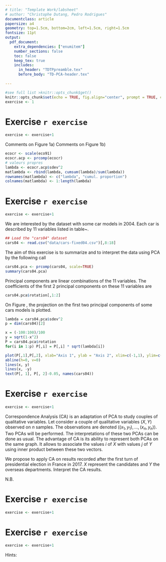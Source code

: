```yaml
---
# title: "Template Work/labsheet"
# author: "Christophe Dutang, Pedro Rodrigues"
documentclass: article
papersize: a4
geometry: top=1.5cm, bottom=2cm, left=1.5cm, right=1.5cm
fontsize: 11pt
output: 
  pdf_document:
    extra_dependencies: ["enumitem"]
    number_sections: false
    toc: false
    keep_tex: true
    includes:
      in_header: "TDTPpreamble.tex"
      before_body: "TD-PCA-header.tex"
      
---
```


<!-- see help at https://bookdown.org/yihui/rmarkdown-cookbook/latex-output.html -->

```r
#see full list >knitr::opts_chunk$get()
knitr::opts_chunk$set(echo = TRUE, fig.align="center", prompt = TRUE, comment="")
exercise <- 1
```



# Exercise `r exercise`
```r
exercise <- exercise+1
```

Comments on Figure 1a)
\begin{itemize}
\item If the orthogonal projection of a variable on one principal axis (here,
two principal axes) is close to 1 (respectively -1), i.e., close to the edge of
circle, this variable is highly positively (respectively negatively) correlated with this axis.
\item Positively correlated variables are close; negatively correlated variables are at antipodal positions; orthogonal variables are uncorrelated.
Caution: the correlation between variables must be investigated in a factorial plane (or subspace) only when they are well represented (close to the edge of the correlation circle) in this factorial plane (here the first factorial plane given by the first two principal axes 1 and 2). For example, the variable \code{UNEMP} (Unemployment rate) is not well represented in the first factorial plane, while the variable \code{POP} is well represented.
\item When a variable is not well represented (close to the origin of the first factorial plane like \code{UNEMP} before), that means the main difference between individuals is not explained by this variable (in the first plan).

\item Group of variables (highly) correlated with a given principal axis can be considered in order to give an "interpretation" to this axis. This interpretation must correspond to a notion that is common to all of these variables. Here, for example, variables \code{AREA} (Area) and 
\code{POP} (Population) are highly (positively) correlated with the Axis 1 (\code{EXTTR}
(External Trade) is also (negatively) correlated with this axis but not as much as \code{AREA} 
and \code{POP}). Furthermore, both \code{AREA} and \code{POP} 
can be related to the notion of "size".
But we must be careful with this type of interpretation which sometimes requires a good knowledge of the concerned variables.

\end{itemize}

Comments on Figure 1b)
\begin{itemize}

\item Similarity/dissimilarity between individuals (in the first plane) is given by their 
proximity/distance in the factorial plane b). This similarity/dissimilarity is mainly supported by Axis 1, then Axis 2.
Caution: Let's not look for any proximity between the individuals and the variables. Only the directions are important here.
\item when an individual is not well represented (close to the origin of the factorial plane like \code{EGY} (Egypt) in b)), that means the main difference between the values taken by the variables is not explained by this individual (in the first plan).
\item 
The first plane is "enough" to explain the similarity/dissimilarity between individuals (and
the correlation/un-correlation between variables) if the percentage of variance explained
by the axes 1 and 2 is large "enough". 
This percentage of explained variance is here equal
\end{itemize}

```r
ecocr <- scale(eco91)
ecocr.acp <- prcomp(ecocr)
# valeurs propres
lambda <- ecocr.acp$sdev^2
matlambda <- rbind(lambda, cumsum(lambda)/sum(lambda))
rownames(matlambda) <- c("lambda", "cumul. proportion")
colnames(matlambda) <- 1:length(lambda)
```



# Exercise `r exercise`
```r
exercise <- exercise+1
```

We are interested by the dataset \code{cars04} with some car models in 2004. 
Each car is described by  11 variables listed in table~\ref{tab:cars04:varlist}.

\begin{table}[!hbt]
\begin{tabular}{ll}
Variable & Meaning\\
\hline
\code{Retail}  & Builder recommended price(US\$)\\
\code{Dealer}  & Seller price (US\$)\\
\code{Engine}  & Motor capacity  (liters)\\
\code{Cylinders}  & Number of cylinders in the motor\\
\code{Horsepower}  &Engine power\\
\code{CityMPG}  & Consumption in city (Miles or gallon; proportional to km/liter)\\
\code{HighwayMPG}  & Consumption on roadway  (Miles or gallon)\\
\code{Weight}  & Weight (pounds)\\
\code{Wheelbase}  & Distance between front and rear wheels (inches)\\
\code{Length}  & Length (inches)\\
\code{Width}   & Width  (inches)\\
\hline
\end{tabular}
\caption{Variable list for \code{cars04}}
\label{tab:cars04:varlist}
\end{table}


```r
## Load the "cars04" dataset
cars04 <- read.csv("data/cars-fixed04.csv")[,8:18]
```

The aim of this exercise is to summarize and to interpret the data \code{cars04} using PCA by
the following call
```r
cars04.pca <- prcomp(cars04, scale=TRUE)
summary(cars04.pca)
```
\begin{enumerate}
\item Using previous \soft{R} traces, what does \code{scale=TRUE} mean? 
\item Does the representation in the first two principal components give a good idea of dataset variations? 
\end{enumerate} 
Principal components are linear combinations of the 11 variables. 
The coefficients of the first 2  principal components on these 11 variables are
```r
cars04.pca$rotation[,1:2]
```
\begin{enumerate}[resume]
\item 
Can you give an interpretation of each of these new variables?
\end{enumerate} 

On Figure \ref{fig:cars04:PCA}, the projection on the first two principal components 
of some cars models is plotted.

\begin{enumerate}[resume]
\item Interpret each quadrant of the Figure.
\item Can you describe which kind of car Audi RS 6, Ford Expedition 4.6 XLT and Nissan Sentra 1.8 are?
\end{enumerate} 

```r
lambda = cars04.pca$sdev^2
p = dim(cars04)[2]

x = (-100:100)/100
y = sqrt(1-x^2)
P = cars04.pca$rotation
for(i in 1:p) P[,i] = P[,i] * sqrt(lambda[i])

plot(P[,1],P[,2], xlab="Axis 1", ylab = "Axis 2", xlim=c(-1,1), ylim=c(-1,1))
abline(h=0, v=0)
lines(x, y)
lines(x, -y)
text(P[, 1], P[, 2]-0.05, names(cars04))
```


\begin{figure}[htp]
  \centering
  \begin{subfigure}[b]{0.47\textwidth}
```r
x <- (-100:100)/100
y <- sqrt(1-x^2)
lambda = cars04.pca$sdev^2
P = cars04.pca$rotation
for(i in 1:NCOL(P)) 
  P[,i] <- P[,i] * sqrt(lambda[i])

plot(P[,1], P[,2], xlab="Axis 1", ylab = "Axis 2", xlim=c(-1,1), ylim=c(-1,1))
abline(h=0, v=0)
lines(x, y)
lines(x, -y)
text(P[, 1]+0.1*rep(c(1,-1), length=NCOL(cars04)), 
     P[, 2]-0.1*rep(c(1,-1), length=NCOL(cars04)), names(cars04))

```     
     \caption{Variable space}
     \label{fig:cars04:PCA:variable}
  \end{subfigure}
  \hspace{5pt}
  \begin{subfigure}[b]{0.47\textwidth}
```r
somerows <- c("Audi RS 6", "Ford Expedition 4.6 XLT", "Nissan Sentra 1.8")
samplrows <- sample(setdiff(rownames(cars04), somerows), 25)
plot(cars04.pca$x[, 1], cars04.pca$x[, 2], xlab="PC1", ylab="PC2", type="n", xlim=c(-8,8), ylim=c(-4,4))
abline(h=0, v=0)
text(cars04.pca$x[samplrows, 1], cars04.pca$x[samplrows, 2], samplrows, cex=0.6, col="grey40")
text(cars04.pca$x[somerows, 1], cars04.pca$x[somerows, 2], somerows, cex=1.05)
```
    \caption{Individual space}
     \label{fig:cars04:PCA:individual}
  \end{subfigure}
\caption{Principal component representation in the first plane of the variable and of the sample spaces.}
  \label{fig:cars04:PCA}
\end{figure}




# Exercise `r exercise`
```r
exercise <- exercise+1
```

Correspondence  Analysis (CA) is an adaptation of PCA  to study couples of qualitative variables. 
Let consider a couple of qualitative variables $(X,Y)$ observed on $n$ samples. 
The observations are denoted  $((x_1,y_1),\ldots,(x_n,y_n))$. 
Two PCAs will be performed. 
\begin{itemize}
\item
The first PCA considers the labels $i$ of $X$ as individuals. 
Each individual is described by  conditional frequencies
$f(Y=1 | X=i),\ldots,f(Y=L | X=i)$ of values $j$ of the variable $Y$ given 
$X=i$. 
\item
The second PCA considers the labels $j$ of $Y$ as individuals. 
Each individual is now  characterized by conditional frequencies 
$f(X=1 | Y=j),\ldots,f(X=K | Y=j)$. 
\end{itemize}
The interpretations of these two PCAs can be done as usual. 
The  advantage of CA is its ability to represent  both PCAs on the same graph. 
It allows to associate the values $i$ of $X$ with values $j$ of $Y$ 
using inner product between these two vectors.
\begin{itemize}
\item
If the inner product is positive, it means that  $(X=i, Y=j)$ is more frequent in 
the population than it would be under independence between $X$ and $Y$. 
\item
If the value is negative, it means that we would expect more couples $(X=i, Y=j)$ 
under independence property.
\end{itemize}

We propose to apply CA on results recorded after the first turn of presidential 
election in France in 2017. $X$ represent  the candidates and 
$Y$ the overseas departments. Interpret the CA results.

N.B. \textit{Candidate Lassalle was removed because he obtained quite small percentages of votes 
but with a very high relative variability.}


\begin{figure}[htp]
  \centering
  \begin{subfigure}[b]{0.47\textwidth}
    \includegraphics{img/elec2017_afc12_z}
     \caption{PCA on samples: Departments and  candidates (axes 1 and 2)}
     \label{fig:elec2017:axis12}
  \end{subfigure}
  \hspace{5pt}
  \begin{subfigure}[b]{0.47\textwidth}
    \includegraphics{img/elec2017_afc13_z}
    \caption{PCA on samples: Departments and  candidates (axes 1 and 3)}
     \label{fig:elec2017:axis13}
  \end{subfigure}
  \begin{subfigure}[b]{0.47\textwidth}
    \includegraphics{img/elec2017_afc12_var_z}
     \caption{PCA on candidates considered as variables (axes 1 and 2)}
     \label{fig:elec2017:axis12:var}
  \end{subfigure}
  \hspace{5pt}
  \begin{subfigure}[b]{0.47\textwidth}
    \includegraphics{img/elec2017_afc13_var_z}
    \caption{PCA on candidates considered as variables (axes 1 and 3)}
     \label{fig:elec2017:axis13:var}
  \end{subfigure}
  \caption{Principal axes of the two PCA}
\end{figure}




# Exercise `r exercise`
```r
exercise <- exercise+1
```

\begin{enumerate}
\item Prove Proposition \ref{theo:inertia_projection}. 
\begin{proposition}
	Let $x^\prime_i = x_i - {\bar x}_i$ (for $i=1,\ldots,n$) be some centred sample in dimension $p$ with covariance matrix~$\Sigma$. Then the canonical inertia of these points ${\displaystyle{\frac{1}{n}\sum\limits_{i=1}^n \|x^\prime_i\|^2}}$ is ${\mbox{tr}}(\Sigma)$.\\
	Let $\Pi$ some orthogonal projection (with the canonical dot product). Then the inertia of the projected points is ${\mbox{tr}}(\Sigma \Pi)$.
	\label{theo:inertia_projection}
\end{proposition}
\item As a bonus, prove its Corollaries.
\begin{corollary}
	As a consequence, for standardized samples, ${\displaystyle{\frac{1}{n}\sum\limits_{i=1}^n \|x^\prime_i\|^2}} = p$.
\end{corollary}	
\begin{corollary}
	The projected inertia on the sum of two orthogonal subspaces is the sum of the projected inertia on each subspace.
\end{corollary}	
Hint: for any $a \in \R,\, a = {\mbox{tr}}(a)$.
\end{enumerate}


# Exercise `r exercise`
```r
exercise <- exercise+1
```

\begin{enumerate}
\item Prove Proposition \ref{theo:inertia_optimization}. 
\begin{proposition}
	    We use the notations in Proposition \ref{theo:inertia_projection}.\\
		Let $a_1$ some vector with norm 1 such that $\Sigma a_1 = \lambda_1 a_1$, $\lambda_1$ being (one of) the highest eigenvalue of $\Sigma$. Then the projected inertia on the line $D_1={\mbox{Span}}(a_1)$ is maximal over projected inertia on all other possible lines. \\
		Moreover, the projected inertia on $D_1$ is $\lambda_1$.	
	\label{theo:inertia_optimization}		
\end{proposition}
\end{enumerate}
Hints: 
	\begin{itemize}
	\item Use the results from multiple linear regression to prove that for any matrix $X$ with linearly independent columns $X^{(1)},\ldots, X^{(p)}$, the matrix of the orthogonal projection on ${\mbox{Span}}\left(\left\lbrace X^{(1)},\ldots, X^{(p)}\right\rbrace\right)$ is $X (X^T X)^{-1} X^T$ (or admit this result if it does not seem obvious).
	\item Write the maximization problem as 
	$$
	\max\limits_{a, \|a\|=1} {\mbox{tr}}(\Sigma a a^T).
	$$
	\item Introduce a Lagrange multiplier $\xi$ and cancel the gradient of 
	$$
	(a, \xi) \rightarrow a^T \Sigma a - \xi (a^T a-1).
	$$
	\end{itemize}


